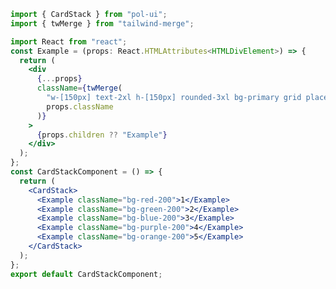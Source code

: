 ```jsx
import { CardStack } from "pol-ui";
import { twMerge } from "tailwind-merge";

import React from "react";
const Example = (props: React.HTMLAttributes<HTMLDivElement>) => {
  return (
    <div
      {...props}
      className={twMerge(
        "w-[150px] text-2xl h-[150px] rounded-3xl bg-primary grid place-items-center",
        props.className
      )}
    >
      {props.children ?? "Example"}
    </div>
  );
};
const CardStackComponent = () => {
  return (
    <CardStack>
      <Example className="bg-red-200">1</Example>
      <Example className="bg-green-200">2</Example>
      <Example className="bg-blue-200">3</Example>
      <Example className="bg-purple-200">4</Example>
      <Example className="bg-orange-200">5</Example>
    </CardStack>
  );
};
export default CardStackComponent;
```
